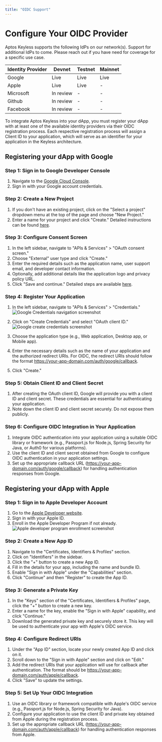 ```yaml
---
title: "OIDC Support"
---
```



# Configure Your OIDC Provider

Aptos Keyless supports the following IdPs on our network(s). Support for additional IdPs to come. Please reach out if you have need for coverage for a specific use case.

| Identity Provider | Devnet    | Testnet | Mainnet |
| ----------------- | --------- | ------- | ------- |
| Google            | Live      | Live    | Live    |
| Apple             | Live      | Live    | -       |
| Microsoft         | In review | -       | -       |
| Github            | In review | -       | -       |
| Facebook          | In review | -       | -       |

To integrate Aptos Keyless into your dApp, you must register your dApp with at least one of the available identity providers via their OIDC registration process. Each respective registration process will assign a Client ID to your application, which will serve as an identifier for your application in the Keyless architecture.

## Registering your dApp with Google

<Steps>

### Step 1: Sign in to Google Developer Console

1. Navigate to the [Google Cloud Console](https://console.cloud.google.com/).
2. Sign in with your Google account credentials.

### Step 2: Create a New Project

1. If you don't have an existing project, click on the "Select a project" dropdown menu at the top of the page and choose "New Project."
2. Enter a name for your project and click "Create." Detailed instructions can be found [here](https://cloud.google.com/resource-manager/docs/creating-managing-projects#creating_a_project).

### Step 3: Configure Consent Screen

1. In the left sidebar, navigate to "APIs & Services" > "OAuth consent screen."
2. Choose "External" user type and click "Create."
3. Enter the required details such as the application name, user support email, and developer contact information.
4. Optionally, add additional details like the application logo and privacy policy URL.
5. Click "Save and continue." Detailed steps are available [here](https://developers.google.com/workspace/guides/create-credentials#configure_the_oauth_consent_screen).

### Step 4: Register Your Application

1. In the left sidebar, navigate to "APIs & Services" > "Credentials."
   ![Google Credentials navigation screenshot](/docs/aptos-keyless/google-credentials-nav.png "Google Credentials navigation screenshot")

2. Click on "Create Credentials" and select "OAuth client ID."
   ![Google create credentials screenshot](/docs/aptos-keyless/google-create-credentials.png "Google create credentials screenshot")

3. Choose the application type (e.g., Web application, Desktop app, or Mobile app).
4. Enter the necessary details such as the name of your application and the authorized redirect URIs. For OIDC, the redirect URIs should follow the format https://your-app-domain.com/auth/google/callback.
5. Click "Create."

### Step 5: Obtain Client ID and Client Secret

1. After creating the OAuth client ID, Google will provide you with a client ID and client secret. These credentials are essential for authenticating your application.
2. Note down the client ID and client secret securely. Do not expose them publicly.

### Step 6: Configure OIDC Integration in Your Application

1. Integrate OIDC authentication into your application using a suitable OIDC library or framework (e.g., Passport.js for Node.js, Spring Security for Java, or Auth0 for various platforms).
2. Use the client ID and client secret obtained from Google to configure OIDC authentication in your application settings.
3. Set up the appropriate callback URL (https://your-app-domain.com/auth/google/callback) for handling authentication responses from Google.

</Steps>

## Registering your dApp with Apple

<Steps>

### Step 1: Sign in to Apple Developer Account

1. Go to the [Apple Developer website](https://developer.apple.com/).
2. Sign in with your Apple ID.
3. Enroll in the Apple Developer Program if not already.
   ![Apple developer program enrollment screenshot](/docs/aptos-keyless/apple-dev-program.png "Apple developer program enrollment screenshot")

### Step 2: Create a New App ID

1. Navigate to the "Certificates, Identifiers & Profiles" section.
2. Click on "Identifiers" in the sidebar.
3. Click the "+" button to create a new App ID.
4. Fill in the details for your app, including the name and bundle ID.
5. Enable "Sign in with Apple" under the "Capabilities" section.
6. Click "Continue" and then "Register" to create the App ID.

### Step 3: Generate a Private Key

1. In the "Keys" section of the "Certificates, Identifiers & Profiles" page, click the "+" button to create a new key.
2. Enter a name for the key, enable the "Sign in with Apple" capability, and click "Continue."
3. Download the generated private key and securely store it. This key will be used to authenticate your app with Apple's OIDC service.

### Step 4: Configure Redirect URIs

1. Under the "App ID" section, locate your newly created App ID and click on it.
2. Scroll down to the "Sign in with Apple" section and click on "Edit."
3. Add the redirect URIs that your application will use for callback after authentication. The format should be https://your-app-domain.com/auth/apple/callback.
4. Click "Save" to update the settings.

### Step 5: Set Up Your OIDC Integration

1. Use an OIDC library or framework compatible with Apple's OIDC service (e.g., Passport.js for Node.js, Spring Security for Java).
2. Configure your application to use the client ID and private key obtained from Apple during the registration process.
3. Set up the appropriate callback URL (https://your-app-domain.com/auth/apple/callback) for handling authentication responses from Apple.

</Steps>
